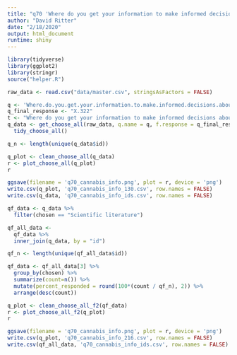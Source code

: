 ```yaml
---
title: "q70 'Where do you get your information to make informed decisions about cannabis products? (Please select all that apply)'"
author: "David Ritter"
date: "2/18/2020"
output: html_document
runtime: shiny
---
```


```r
library(tidyverse)
library(ggplot2)
library(stringr)
source("helper.R")
```

```r
raw_data <- read.csv("data/master.csv", stringsAsFactors = FALSE)
```

```r
q <- 'Where.do.you.get.your.information.to.make.informed.decisions.about.cannabis.products...Please.select.all.that.apply.'
q_final_response <- "X.322"
t <- "Where do you get your information to make informed decisions about cannabis products? (Please select all that apply)"
q_data <- get_choose_all(raw_data, q.name = q, f.response = q_final_response) %>%
  tidy_choose_all()

q_n <- length(unique(q_data$id))
```

```r
q_plot <- clean_choose_all(q_data)
r <- plot_choose_all(q_plot)
r
```

```r
ggsave(filename = 'q70_cannabis_info.png', plot = r, device = 'png')
write.csv(q_plot, 'q70_cannabis_info_130.csv', row.names = FALSE)
write.csv(q_data, 'q70_cannabis_info_ids.csv', row.names = FALSE)
```


```r
qf_data <- q_data %>%
  filter(chosen == "Scientific literature")
```

```r
qf_all_data <- 
  qf_data %>%
  inner_join(q_data, by = "id")

qf_n <- length(unique(qf_all_data$id))

qf_data <- qf_all_data[3] %>%
  group_by(chosen) %>%
  summarize(count=n()) %>%
  mutate(percent_responded = round(100*(count / qf_n), 2)) %>%
  arrange(desc(count))
```

```r
q_plot <- clean_choose_all_f2(qf_data)
r <- plot_choose_all_f2(q_plot)
r
```

```r
ggsave(filename = 'q70_cannabis_info.png', plot = r, device = 'png')
write.csv(q_plot, 'q70_cannabis_info_216.csv', row.names = FALSE)
write.csv(qf_all_data, 'q70_cannabis_info_ids.csv', row.names = FALSE)
```

